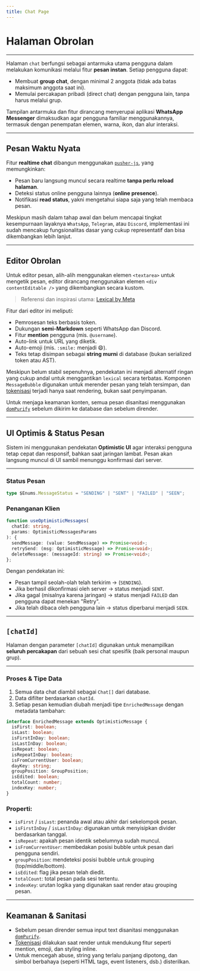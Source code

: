 ```yaml
---
title: Chat Page
---
```


# Halaman Obrolan

---

Halaman `chat` berfungsi sebagai antarmuka utama pengguna dalam melakukan komunikasi melalui fitur **pesan instan**. Setiap pengguna dapat:

- Membuat **group chat**, dengan minimal 2 anggota (tidak ada batas maksimum anggota saat ini).
- Memulai percakapan pribadi (direct chat) dengan pengguna lain, tanpa harus melalui grup.

Tampilan antarmuka dan fitur dirancang menyerupai aplikasi **WhatsApp Messenger** dimaksudkan agar pengguna familiar menggunakannya, termasuk dengan penempatan elemen, warna, ikon, dan alur interaksi.

---

## Pesan Waktu Nyata

Fitur **realtime chat** dibangun menggunakan [`pusher-js`](https://pusher.com/), yang memungkinkan:

- Pesan baru langsung muncul secara realtime **tanpa perlu reload halaman**.
- Deteksi status online pengguna lainnya (**online presence**).
- Notifikasi **read status**, yakni mengetahui siapa saja yang telah membaca pesan.

Meskipun masih dalam tahap awal dan belum mencapai tingkat kesempurnaan layaknya `WhatsApp`, `Telegram`, atau `Discord`, implementasi ini sudah mencakup fungsionalitas dasar yang cukup representatif dan bisa dikembangkan lebih lanjut.

---

## Editor Obrolan

Untuk editor pesan, alih-alih menggunakan elemen `<textarea>` untuk mengetik pesan, editor dirancang menggunakan elemen `<div contentEditable />` yang dikembangkan secara kustom.

> Referensi dan inspirasi utama: [Lexical by Meta](https://lexical.dev/)

Fitur dari editor ini meliputi:

- Pemrosesan teks berbasis token.
- Dukungan **semi-Markdown** seperti WhatsApp dan Discord.
- Fitur **mention** pengguna (mis. `@username`).
- Auto-link untuk URL yang diketik.
- Auto-emoji (mis. `:smile:` menjadi 😄).
- Teks tetap disimpan sebagai **string murni** di database (bukan serialized token atau AST).

Meskipun belum stabil sepenuhnya, pendekatan ini menjadi alternatif ringan yang cukup andal untuk menggantikan `lexical` secara terbatas. Komponen `MessageBubble` digunakan untuk merender pesan yang telah tersimpan, dan [tokenisasi](/concept/tokenization) terjadi hanya saat rendering, bukan saat penyimpanan.

Untuk menjaga keamanan konten, semua pesan disanitasi menggunakan [`domPurify`](https://www.npmjs.com/package/dompurify) sebelum dikirim ke database dan sebelum dirender.

---

## UI Optimis & Status Pesan

Sistem ini menggunakan pendekatan **Optimistic UI** agar interaksi pengguna tetap cepat dan responsif, bahkan saat jaringan lambat. Pesan akan langsung muncul di UI sambil menunggu konfirmasi dari server.

---

### Status Pesan

```ts
type $Enums.MessageStatus = "SENDING" | "SENT" | "FAILED" | "SEEN";
```

### Penanganan Klien

```ts
function useOptimisticMessages(
  chatId: string,
  params: OptimisticMessagesParams
): {
  sendMessage: (value: SendMessage) => Promise<void>;
  retrySend: (msg: OptimisticMessage) => Promise<void>;
  deleteMessage: (messageId: string) => Promise<void>;
};
```

Dengan pendekatan ini:

- Pesan tampil seolah-olah telah terkirim -> (`SENDING`).
- Jika berhasil dikonfirmasi oleh server -> status menjadi `SENT`.
- Jika gagal (misalnya karena jaringan) -> status menjadi `FAILED` dan pengguna dapat menekan "Retry".
- Jika telah dibaca oleh pengguna lain -> status diperbarui menjadi `SEEN`.

---

## `[chatId]`

Halaman dengan parameter `[chatId]` digunakan untuk menampilkan **seluruh percakapan** dari sebuah sesi chat spesifik (baik personal maupun grup).

---

### Proses & Tipe Data

1. Semua data chat diambil sebagai `Chat[]` dari database.
2. Data difilter berdasarkan `chatId`.
3. Setiap pesan kemudian diubah menjadi tipe `EnrichedMessage` dengan metadata tambahan:

```ts
interface EnrichedMessage extends OptimisticMessage {
  isFirst: boolean;
  isLast: boolean;
  isFirstInDay: boolean;
  isLastInDay: boolean;
  isRepeat: boolean;
  isRepeatInDay: boolean;
  isFromCurrentUser: boolean;
  dayKey: string;
  groupPosition: GroupPosition;
  isEdited: boolean;
  totalCount: number;
  indexKey: number;
}
```

### Properti:

- `isFirst` / `isLast`: penanda awal atau akhir dari sekelompok pesan.
- `isFirstInDay` / `isLastInDay`: digunakan untuk menyisipkan divider berdasarkan tanggal.
- `isRepeat`: apakah pesan identik sebelumnya sudah muncul.
- `isFromCurrentUser`: membedakan posisi bubble untuk pesan dari pengguna sendiri.
- `groupPosition`: mendeteksi posisi bubble untuk grouping (top/middle/bottom).
- `isEdited`: flag jika pesan telah diedit.
- `totalCount`: total pesan pada sesi tertentu.
- `indexKey`: urutan logika yang digunakan saat render atau grouping pesan.

---

## Keamanan & Sanitasi

- Sebelum pesan dirender semua input text disanitasi menggunakan [`domPurify`](https://www.npmjs.com/package/dompurify).
- [Tokenisasi](/concept/tokenization) dilakukan saat render untuk mendukung fitur seperti mention, emoji, dan styling inline.
- Untuk mencegah abuse, string yang terlalu panjang dipotong, dan simbol berbahaya (seperti HTML tags, event listeners, dsb.) disterilkan.
